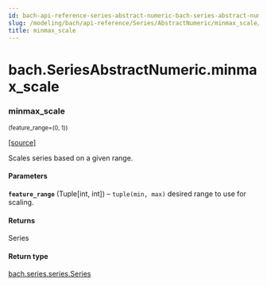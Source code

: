 ```yaml
---
id: bach-api-reference-series-abstract-numeric-bach-series-abstract-numeric-minmax-scale
slug: /modeling/bach/api-reference/Series/AbstractNumeric/minmax_scale/
title: minmax_scale
---
```


# bach.SeriesAbstractNumeric.minmax_scale

<div className="method">

### <span className="name">minmax_scale</span>

<small className="parameter-list">(<span className="parameter" id="feature_range">feature_range=(0, 1)</span>)</small>


&#8203;<span className="view-source">[[source]](https://github.com/objectiv/objectiv-analytics/blob/mainon3.8/site-packages/bach/series/series_numeric.py)</span>

<div className="content">

Scales series based on a given range.


#### Parameters

**`feature_range`** (Tuple[int, int]) – `tuple(min, max)` desired range to use for scaling.



#### Returns

Series



#### Return type

[bach.series.series.Series](/modeling/bach/api-reference/Series/bach.Series.mdx)



</div>


</div>
